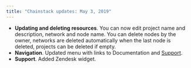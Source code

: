 ```yaml
---
title: "Chainstack updates: May 3, 2019"
---
```

- **Updating and deleting resources**. You can now edit project name and description, network and node name. You can delete nodes by the owner, networks are deleted automatically when the last node is deleted, projects can be deleted if empty.
- **Navigation**. Updated menu with links to Documentation and [Support](https://support.chainstack.com/).
- **Support**. Added Zendesk widget.

